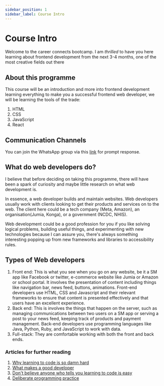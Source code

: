 ```yaml
---
sidebar_position: 1
sidebar_label: Course Intro
---
```


# Course Intro

Welcome to the career connects bootcamp. I am _thrilled_ to have you here learning about frontend development from the next 3-4 months, one of the most creative fields out there

## About this programme

This course will be an introduction and more into frontend development learning everything to make you a successful frontend web developer, we will be learning the tools of the trade:

1. HTML
2. CSS
3. JavaScript
4. React

## Communication Channels

You can join the WhatsApp group via this [link](https://chat.whatsapp.com/DD3uRjGpvgw8mUR25d2ZDb) for prompt response.

## What do web developers do?

I believe that before deciding on taking this programme, there will have been a spark of curiosity and maybe little research on what web development is.

In essence, a web developer builds and maintain websites. Web developers usually work with clients looking to get their products and services on to the web. The client here could be a tech company (Meta, Amazon), an organisation(Jumia, Konga), or a government (NCDC, NHIS).

Web development could be a good profession for you if you like solving logical problems, building useful things, and experimenting with new technologies because I can assure you, there's always something interesting popping up from new frameworks and libraries to accessibility rules.

## Types of Web developers

1. Front end: This is what you see when you go on any website, be it a SM app like Facebook or twitter, e-commerce website like Jumia or Amazon or school portal. It involves the presentation of content including things like navigation bar, news feed, buttons, animations. Front-end developers use HTML, CSS and Javascript and their relevant frameworks to ensure that content is presented effectively and that users have an excellent experience.
2. Back end: This is involves the things that happen on the server, such as managing communications between two users on a SM app or serving a post to your news feed, keeping track of products and payment management. Back-end developers use programming languages like Java, Python, Ruby, and JavaScript to work with data.
3. Full-stack: They are comfortable working with both the front and back ends.

### Articles for further reading

1. [Why learning to code is so damn hard](https://www.thinkful.com/blog/why-learning-to-code-is-so-damn-hard/)
2. [What makes a good developer](http://jaredthenerd.com/2013/05/What-Makes-A-Good-Developer/)
3. [Don't believe anyone who tells you learning to code is easy](http://techcrunch.com/2014/05/24/dont-believe-anyone-who-tells-you-learning-to-code-is-easy/)
4. [Deliberate programming practice](https://codequizzes.wordpress.com/2013/04/28/deliberate-programming-practice/)
